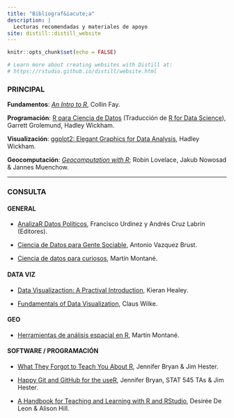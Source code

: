 ```yaml
---
title: "Bibliograf&iacute;a"
description: |
  Lecturas recomendadas y materiales de apoyo
site: distill::distill_website
---
```


```r
knitr::opts_chunk$set(echo = FALSE)

# Learn more about creating websites with Distill at:
# https://rstudio.github.io/distill/website.html

```


### PRINCIPAL

**Fundamentos**: [_An Intro to R_](https://colinfay.me/intro-to-r/statistical-models-in-r.html), Collin Fay.

**Programación**: [R para Ciencia de Datos](https://es.r4ds.hadley.nz/) (Traducción de [R for Data Science](https://r4ds.had.co.nz/)), Garrett Grolemund, Hadley Wickham.

**Visualización**: [ggplot2: Elegant Graphics for Data Analysis](https://ggplot2-book.org/), Hadley Wickham.

**Geocomputación**: [_Geocomputation with R_](https://geocompr.robinlovelace.net/); Robin Lovelace, Jakub Nowosad & Jannes Muenchow.


---


### CONSULTA 

#### GENERAL

* [AnalizaR Datos Políticos](https://arcruz0.github.io/libroadp/), Francisco Urdinez y Andrés Cruz Labrín (Editores).

* [Ciencia de Datos para Gente Sociable](https://bitsandbricks.github.io/ciencia_de_datos_gente_sociable/), Antonio Vazquez Brust.

* [Ciencia de datos para curiosos](https://bookdown.org/martinmontaneb/CienciaDeDatosParaCuriosos/), Martín Montané.


#### DATA VIZ

* [Data Visualizaction: A Practival Introduction](https://socviz.co/index.html#preface), Kieran Healey.

* [Fundamentals of Data Visualization](https://clauswilke.com/dataviz/), Claus Wilke.

#### GEO 

* [Herramientas de análisis espacial en R](https://martinmontane.github.io/AnalisisEspacialEnR/), Martín Montané. 

#### SOFTWARE / PROGRAMACIÓN

* [What They Forgot to Teach You About R](https://rstats.wtf/), Jennifer Bryan & Jim Hester. 

* [Happy Git and GitHub for the useR](https://happygitwithr.com/), Jennifer Bryan, STAT 545 TAs & Jim Hester. 

* [A Handbook for Teaching and Learning with R and RStudio](https://rstudio4edu.github.io/rstudio4edu-book/), Desirée De Leon & Alison Hill. 

